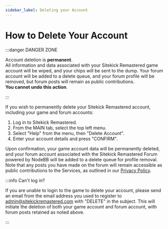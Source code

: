 ```yaml
---
sidebar_label: Deleting your Account
---
```


# How to Delete Your Account

:::danger DANGER ZONE

Account deletion is **permanent**.<br/>All information and data associated with your Sitekick Remastered game account will be wiped, and your chips will be sent to the dump. Your forum account will be added to a delete queue, and your forum profile will be removed, but forum posts will remain as public contributions.<br/>**You cannot undo this action**.

:::

If you wish to permanently delete your Sitekick Remastered account, including your game and forum accounts:

1. Log in to Sitekick Remastered.
2. From the MAIN tab, select the top left menu.
3. Select "Help" from the menu, then "Delete Account".
4. Enter your account details and press "CONFIRM".

Upon confirmation, your game account data will be permanently deleted, and your forum account associated with the Sitekick Remastered Forum powered by NodeBB will be added to a delete queue for profile removal. Note that any posts you have made on the forum will remain accessible as public contributions to the Services, as outlined in our [Privacy Policy](/legal/privacy-policy#request).

:::info Can't log in?

If you are unable to login to the game to delete your account, please send an email from the email address you used to register to [admin@sitekickremastered.com](mailto:admin@sitekickremastered.com) with "DELETE" in the subject. This will initiate the deletion of both your game account and forum account, with forum posts retained as noted above.

:::